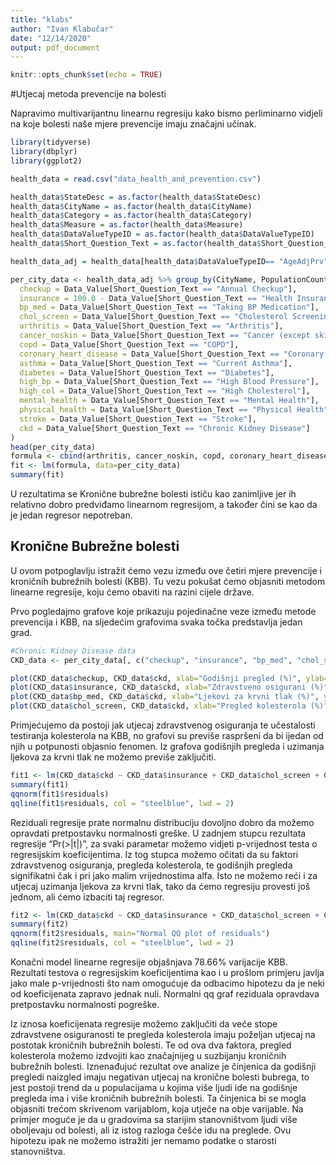 ```yaml
---
title: "klabs"
author: "Ivan Klabučar"
date: "12/14/2020"
output: pdf_document
---
```


```r
knitr::opts_chunk$set(echo = TRUE)
```

#Utjecaj metoda prevencije na bolesti

Napravimo multivarijantnu linearnu regresiju kako bismo perliminarno vidjeli na koje bolesti naše mjere prevencije imaju značajni učinak.

```r
library(tidyverse)
library(dbplyr)
library(ggplot2)

health_data = read.csv("data_health_and_prevention.csv")

health_data$StateDesc = as.factor(health_data$StateDesc)
health_data$CityName = as.factor(health_data$CityName)
health_data$Category = as.factor(health_data$Category)
health_data$Measure = as.factor(health_data$Measure)
health_data$DataValueTypeID = as.factor(health_data$DataValueTypeID)
health_data$Short_Question_Text = as.factor(health_data$Short_Question_Text)

health_data_adj = health_data[health_data$DataValueTypeID== "AgeAdjPrv",]

per_city_data <- health_data_adj %>% group_by(CityName, PopulationCount) %>% summarise(
  checkup = Data_Value[Short_Question_Text == "Annual Checkup"],
  insurance = 100.0 - Data_Value[Short_Question_Text == "Health Insurance"],
  bp_med = Data_Value[Short_Question_Text == "Taking BP Medication"],
  chol_screen = Data_Value[Short_Question_Text == "Cholesterol Screening"],
  arthritis = Data_Value[Short_Question_Text == "Arthritis"],
  cancer_noskin = Data_Value[Short_Question_Text == "Cancer (except skin)"],
  copd = Data_Value[Short_Question_Text == "COPD"],
  coronary_heart_disease = Data_Value[Short_Question_Text == "Coronary Heart Disease"],
  asthma = Data_Value[Short_Question_Text == "Current Asthma"],
  diabetes = Data_Value[Short_Question_Text == "Diabetes"],
  high_bp = Data_Value[Short_Question_Text == "High Blood Pressure"],
  high_col = Data_Value[Short_Question_Text == "High Cholesterol"],
  mental_health = Data_Value[Short_Question_Text == "Mental Health"],
  physical_health = Data_Value[Short_Question_Text == "Physical Health"],
  stroke = Data_Value[Short_Question_Text == "Stroke"],
  ckd = Data_Value[Short_Question_Text == "Chronic Kidney Disease"]
)
head(per_city_data)
formula <- cbind(arthritis, cancer_noskin, copd, coronary_heart_disease, asthma, diabetes, high_bp, high_col, mental_health, physical_health, stroke, ckd) ~ checkup + insurance + bp_med + chol_screen
fit <- lm(formula, data=per_city_data)
summary(fit)
```
U rezultatima se Kronične bubrežne bolesti ističu kao zanimljive jer ih relativno dobro predviđamo linearnom regresijom, a također čini se kao da je jedan regresor nepotreban.

## Kronične Bubrežne bolesti

U ovom potpoglavlju istražit ćemo vezu između ove četiri mjere prevencije i kroničnih bubrežnih bolesti (KBB). Tu vezu pokušat ćemo objasniti metodom linearne regresije, koju ćemo obaviti na razini cijele države.

Prvo pogledajmo grafove koje prikazuju pojedinačne veze između metode prevencija i KBB, na sljedećim grafovima svaka točka predstavlja jedan grad.
```r
#Chronic Kidney Disease data
CKD_data <- per_city_data[, c("checkup", "insurance", "bp_med", "chol_screen", "ckd", "CityName", "PopulationCount")]

plot(CKD_data$checkup, CKD_data$ckd, xlab="Godišnji pregled (%)", ylab="Kronične bolesti bubrega (%)")
plot(CKD_data$insurance, CKD_data$ckd, xlab="Zdravstveno osigurani (%)", ylab="Kronične bolesti bubrega (%)")
plot(CKD_data$bp_med, CKD_data$ckd, xlab="Ljekovi za krvni tlak (%)", ylab="Kronične bolesti bubrega (%)")
plot(CKD_data$chol_screen, CKD_data$ckd, xlab="Pregled kolesterola (%)", ylab="Kronične bolesti bubrega (%)")
```
Primjećujemo da postoji jak utjecaj zdravstvenog osiguranja te učestalosti testiranja kolesterola na KBB, no grafovi su previše raspršeni da bi ijedan od njih u potpunosti objasnio fenomen. Iz grafova godišnjih pregleda i uzimanja ljekova za krvni tlak ne možemo previše zaključiti.

```r

fit1 <- lm(CKD_data$ckd ~ CKD_data$insurance + CKD_data$chol_screen + CKD_data$checkup + CKD_data$bp_med)
summary(fit1)
qqnorm(fit1$residuals)
qqline(fit1$residuals, col = "steelblue", lwd = 2)
```
Reziduali regresije prate normalnu distribuciju dovoljno dobro da možemo opravdati pretpostavku normalnosti greške.
U zadnjem stupcu rezultata regresije "Pr(>|t|)", za svaki parametar možemo vidjeti p-vrijednost testa o regresijskim koeficijentima. Iz tog stupca možemo očitati da su faktori zdravstvenog osiguranja, pregleda kolesterola, te godišnjih pregleda signifikatni čak i pri jako malim vrijednostima alfa. Isto ne možemo reći i za utjecaj uzimanja ljekova za krvni tlak, tako da ćemo regresiju provesti još jednom, ali ćemo izbaciti taj regresor. 

```r
fit2 <- lm(CKD_data$ckd ~ CKD_data$insurance + CKD_data$chol_screen + CKD_data$checkup)
summary(fit2)
qqnorm(fit2$residuals, main="Normal QQ plot of residuals")
qqline(fit2$residuals, col = "steelblue", lwd = 2)
```
Konačni model linearne regresije objašnjava 78.66% varijacije KBB. Rezultati testova o regresijskim koeficijentima kao i u prošlom primjeru javlja jako male p-vrijednosti što nam omogućuje da odbacimo hipotezu da je neki od koeficijenata zapravo jednak nuli. Normalni qq graf reziduala opravdava pretpostavku normalnosti pogreške.

Iz iznosa koeficijenata regresije možemo zaključiti da veće stope zdravstvene osiguranosti te pregleda kolesterola imaju poželjan utjecaj na postotak kroničnih bubrežnih bolesti. Te od ova dva faktora, pregled kolesterola možemo izdvojiti kao značajnijeg u suzbijanju kroničnih bubrežnih bolesti. Iznenađujuć rezultat ove analize je činjenica da godišnji pregledi naizgled imaju negativan utjecaj na kronične bolesti bubrega, to jest postoji trend da u populacijama u kojima više ljudi ide na godišnje pregleda ima i više kroničnih bubrežnih bolesti. Ta činjenica bi se mogla objasniti trećom skrivenom varijablom, koja utječe na obje varijable. Na primjer moguće je da u gradovima sa starijim stanovništvom ljudi više oboljevaju od bolesti, ali iz istog razloga češće idu na preglede. Ovu hipotezu ipak ne možemo istražiti jer nemamo podatke o starosti stanovništva.
